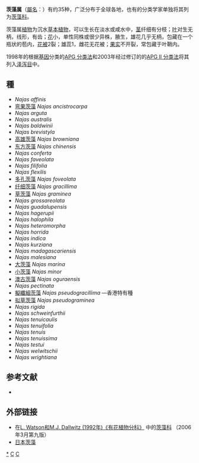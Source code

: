 {{noteTA|G1=LS}}
{{automatic taxobox
|image = Illustration Najas marina0.jpg
|image_caption = ''[[Najas_marina|Najas marina]]''<ref>Prof. Dr. Otto Wilhelm Thomé Flora von Deutschland, Österreich und der Schweiz 1885, Gera, Germany</ref>
|taxon = Najas
|authority = [[Carl_Linnaeus|L.]] (1753)
|synonyms_ref = <ref name=wet>[http://apps.kew.org/wcsp/synonomy.do?name_id=308218 Kew World Checklist of Selected Plant Families]</ref>
|synonyms = *''Fluvialis'' <small>Ség</small>
*''Caulinia'' <small>Willd.</small>
*''Ittnera'' <small>C.C.Gmel.</small>
}}
'''茨藻属'''（[[屬名|屬名]]：{{snamei|Najas}}）有约35种，广泛分布于全球各地，也有的分类学家单独将其列为[[茨藻科|茨藻科]]。

茨藻属[[植物|植物]]为沉水[[草本植物|草本植物]]，可以生长在淡水或咸水中，[[茎|茎]]纤细有分枝；[[叶|叶]]对生无柄，线形，有齿；[[花|花]]小，单性同株或很少异株，腋生，雄花几乎无柄，包藏在一个瓶状的苞内，[[花被|花被]]2裂；雄蕊1，雌花无花被；[[果实|果实]]不开裂，常包藏于叶鞘内。

1998年的根据[[基因|基因]]分类的[[APG_分类法|APG 分类法]]和2003年经过修订的的[[APG_II_分类法|APG II 分类法]]将其列入[[泽泻目|泽泻目]]中。

== 種 ==
* ''Najas affinis'' 
* [[弯果茨藻|弯果茨藻]] ''Najas ancistrocarpa'' 
* ''Najas arguta'' 
* ''Najas australis'' 
* ''Najas baldwinii'' 
* ''Najas brevistyla'' 
* [[高雄茨藻|高雄茨藻]] ''Najas browniana'' 
* [[东方茨藻|东方茨藻]] ''Najas chinensis'' 
* ''Najas conferta'' 
* ''Najas faveolata'' 
* ''Najas filifolia'' 
* ''Najas flexilis'' 
* [[多孔茨藻|多孔茨藻]] ''Najas foveolata''
* [[纤细茨藻|纤细茨藻]] ''Najas gracillima''
* [[草茨藻|草茨藻]] ''Najas graminea''
* ''Najas grossareolata'' 
* ''Najas guadalupensis'' 
* ''Najas hagerupii'' 
* ''Najas halophila'' 
* ''Najas heteromorpha'' 
* ''Najas horrida'' 
* ''Najas indica'' 
* ''Najas kurziana '' 
* ''Najas madagascariensis'' 
* ''Najas malesiana'' 
* [[大茨藻|大茨藻]] ''Najas marina'' 
* [[小茨藻|小茨藻]] ''Najas minor'' 
* [[澳古茨藻|澳古茨藻]] ''Najas oguraensis'' 
* ''Najas pectinata''
* [[擬纖細茨藻|擬纖細茨藻]] ''Najas pseudogracillima'' —香港特有種
* [[拟草茨藻|拟草茨藻]] ''Najas pseudograminea''
* ''Najas rigida'' 
* ''Najas schweinfurthii'' 
* ''Najas tenuicaulis'' 
* ''Najas tenuifolia'' 
* ''Najas tenuis'' 
* ''Najas tenuissima'' 
* ''Najas testui'' 
* ''Najas welwitschii'' 
* ''Najas wrightiana''

==参考文献==
{{reflist}}
*{{cite web
  | last =
  | first =
  | authorlink =
  | coauthors =
  | title =ITIS Standard Report Page: Najas
  | work =
  | publisher =
  | date =
  | url =http://www.itis.gov/servlet/SingleRpt/SingleRpt?search_topic=TSN&search_value=38995
  | format =
  | doi =
  | accessdate =2007-05-10
  | archive-date =2019-06-17
  | archive-url =https://web.archive.org/web/20190617041049/https://www.itis.gov/servlet/SingleRpt/SingleRpt?search_topic=TSN&search_value=38995
  | dead-url =no
  }}

== 外部链接 ==
* 在[http://delta-intkey.com/angio/ L. Watson和M.J. Dallwitz (1992年)《有花植物分科》] {{Wayback|url=http://delta-intkey.com/angio/ |date=20070103200438 }}中的[http://delta-intkey.com/angio/www/meliacea.htm 茨藻科] {{Wayback|url=http://delta-intkey.com/angio/www/meliacea.htm |date=20070103200438 }}（2006年3月第九版）
*[http://www.alpine-plants-jp.com/art/itotorigemo_1.htm 日本茨藻] {{Wayback|url=http://www.alpine-plants-jp.com/art/itotorigemo_1.htm |date=20160303182601 }}
{{Taxonbar|from=Q159215}}

[[Category:茨藻属|*]]
[[Category:卡尔·林奈命名的生物分类|C]]
[[Category:_1753年描述的分类群|C]]